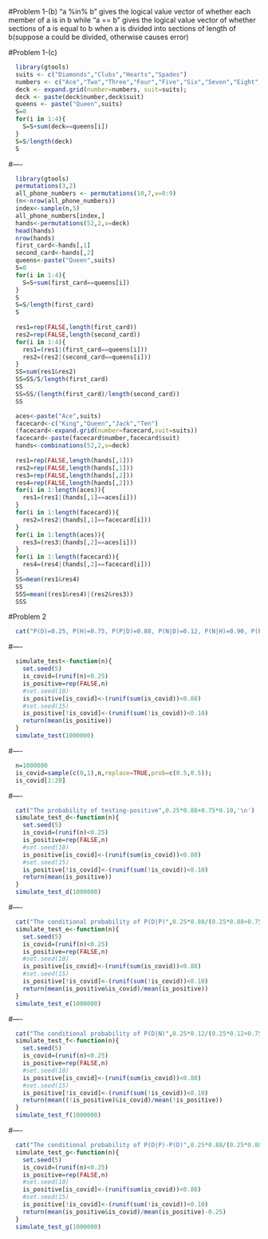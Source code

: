 #Problem 1-(b)
  "a %in% b" gives the logical value vector of whether each member of a is in b while "a == b" gives the logical value vector of whether sections of a is equal to b when a is divided into sections of length of b(suppose a could be divided, otherwise causes error)
  
#Problem 1-(c)
```{r problem 1-(c)-Example 1: deck}
  library(gtools)
  suits <- c("Diamonds","Clubs","Hearts","Spades")
  numbers <- c("Ace","Two","Three","Four","Five","Six","Seven","Eight","Nine","Ten","Jack","Queen","King")
  deck <- expand.grid(number=numbers, suit=suits);
  deck <- paste(deck$number,deck$suit)
  queens <- paste("Queen",suits)
  S=0
  for(i in 1:4){
    S=S+sum(deck==queens[i])
  }
  S=S/length(deck)
  S
```
#----
```{r problem 1-(c)-Example 1: permutations}
  library(gtools)
  permutations(3,2)
  all_phone_numbers <- permutations(10,7,v=0:9)
  (n<-nrow(all_phone_numbers))
  index<-sample(n,5)
  all_phone_numbers[index,]
  hands<-permutations(52,2,v=deck)
  head(hands)
  nrow(hands)
  first_card<-hands[,1]
  second_card<-hands[,2]
  queens<-paste("Queen",suits)
  S=0
  for(i in 1:4){
    S=S+sum(first_card==queens[i])
  }
  S
  S=S/length(first_card)
  S
  
  res1=rep(FALSE,length(first_card))
  res2=rep(FALSE,length(second_card))
  for(i in 1:4){
    res1=(res1|(first_card==queens[i]))
    res2=(res2|(second_card==queens[i]))
  }
  SS=sum(res1&res2)
  SS=SS/S/length(first_card)
  SS
  SS=SS/(length(first_card)/length(second_card))
  SS
```

```{r problem 1-(c)-Example 2: Blackjack Ace}
  aces<-paste("Ace",suits)
  facecard<-c("King","Queen","Jack","Ten")
  (facecard<-expand.grid(number=facecard,suit=suits))
  facecard<-paste(facecard$number,facecard$suit)
  hands<-combinations(52,2,v=deck)
  
  res1=rep(FALSE,length(hands[,1]))
  res2=rep(FALSE,length(hands[,1]))
  res3=rep(FALSE,length(hands[,2]))
  res4=rep(FALSE,length(hands[,2]))
  for(i in 1:length(aces)){
    res1=(res1|(hands[,1]==aces[i]))
  }
  for(i in 1:length(facecard)){
    res2=(res2|(hands[,1]==facecard[i]))
  }
  for(i in 1:length(aces)){
    res3=(res3|(hands[,2]==aces[i]))
  }
  for(i in 1:length(facecard)){
    res4=(res4|(hands[,2]==facecard[i]))
  }
  SS=mean(res1&res4)
  SS
  SSS=mean((res1&res4)|(res2&res3))
  SSS
```


#Problem 2
```{r problem 2-(a)}
  cat("P(D)=0.25, P(H)=0.75, P(P|D)=0.88, P(N|D)=0.12, P(N|H)=0.90, P(P|H)=0.10\n")
```
#----
```{r problem 2-(b)}
  simulate_test<-function(n){
    set.seed(5)
    is_covid=(runif(n)<0.25)
    is_positive=rep(FALSE,n)
    #set.seed(10)
    is_positive[is_covid]<-(runif(sum(is_covid))<0.88)
    #set.seed(15)
    is_positive[!is_covid]<-(runif(sum(!is_covid))<0.10)
    return(mean(is_positive))
  }
  simulate_test(1000000)
```
#----
```{r problem 2-(c)}
  n=1000000
  is_covid=sample(c(0,1),n,replace=TRUE,prob=c(0.5,0.5));
  is_covid[1:20]
```
#----
```{r problem 2-(d)}
  cat("The probability of testing-positive",0.25*0.88+0.75*0.10,'\n')
  simulate_test_d<-function(n){
    set.seed(5)
    is_covid=(runif(n)<0.25)
    is_positive=rep(FALSE,n)
    #set.seed(10)
    is_positive[is_covid]<-(runif(sum(is_covid))<0.88)
    #set.seed(15)
    is_positive[!is_covid]<-(runif(sum(!is_covid))<0.10)
    return(mean(is_positive))
  }
  simulate_test_d(1000000)
```
#----
```{r problem 2-(e)}
  cat("The conditional probability of P(D|P)",0.25*0.88/(0.25*0.88+0.75*0.10),'\n')
  simulate_test_e<-function(n){
    set.seed(5)
    is_covid=(runif(n)<0.25)
    is_positive=rep(FALSE,n)
    #set.seed(10)
    is_positive[is_covid]<-(runif(sum(is_covid))<0.88)
    #set.seed(15)
    is_positive[!is_covid]<-(runif(sum(!is_covid))<0.10)
    return(mean(is_positive&is_covid)/mean(is_positive))
  }
  simulate_test_e(1000000)
```
#----
```{r problem 2-(f)}
  cat("The conditional probability of P(D|N)",0.25*0.12/(0.25*0.12+0.75*0.90),'\n')
  simulate_test_f<-function(n){
    set.seed(5)
    is_covid=(runif(n)<0.25)
    is_positive=rep(FALSE,n)
    #set.seed(10)
    is_positive[is_covid]<-(runif(sum(is_covid))<0.88)
    #set.seed(15)
    is_positive[!is_covid]<-(runif(sum(!is_covid))<0.10)
    return(mean((!is_positive)&is_covid)/mean(!is_positive))
  }
  simulate_test_f(1000000)
```
#----
```{r problem 2-(g)}
  cat("The conditional probability of P(D|P)-P(D)",0.25*0.88/(0.25*0.88+0.75*0.10)-0.25,'\n')
  simulate_test_g<-function(n){
    set.seed(5)
    is_covid=(runif(n)<0.25)
    is_positive=rep(FALSE,n)
    #set.seed(10)
    is_positive[is_covid]<-(runif(sum(is_covid))<0.88)
    #set.seed(15)
    is_positive[!is_covid]<-(runif(sum(!is_covid))<0.10)
    return(mean(is_positive&is_covid)/mean(is_positive)-0.25)
  }
  simulate_test_g(1000000)
```